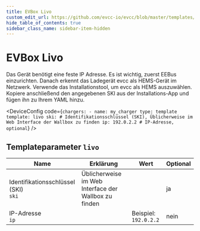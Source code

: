 ```yaml
---
title: EVBox Livo
custom_edit_url: https://github.com/evcc-io/evcc/blob/master/templates/definition/charger/livo.yaml
hide_table_of_contents: true
sidebar_class_name: sidebar-item-hidden
---
```



# EVBox Livo

<div className="device-detail-container">
  <div className="device-detail-content">
    <DeviceFeatures features="eebus" />

Das Gerät benötigt eine feste IP Adresse. Es ist wichtig, zuerst EEBus einzurichten. Danach erkennt das Ladegerät evcc als HEMS-Gerät im Netzwerk. Verwende das Installationstool, um evcc als HEMS auszuwählen. Kopiere anschließend den angegebenen SKI aus der Installations-App und fügen ihn zu Ihrem YAML hinzu.


<DeviceConfig code={`chargers:
    - name: my_charger
      type: template
      template: livo
      ski: # Identifikationsschlüssel (SKI), Üblicherweise im Web Interface der Wallbox zu finden
      ip: 192.0.2.2 # IP-Adresse, optional`}  />
  </div>
  <div className="device-detail-icon">
    <evcc-icon
      type="charger"
      name="evbox-livo"
      size="400px"
      alt="EVBox Livo"
      className="device-detail-icon-img"
    ></evcc-icon>
  </div>
</div>

## Templateparameter `livo`

| Name | Erklärung | Wert | Optional |
|-----------|-----------|------|----------|
| Identifikationsschlüssel (SKI)<br/>`ski` | Üblicherweise im Web Interface der Wallbox zu finden |  | ja |
| IP-Adresse<br/>`ip` |  | Beispiel: `192.0.2.2` | nein |

